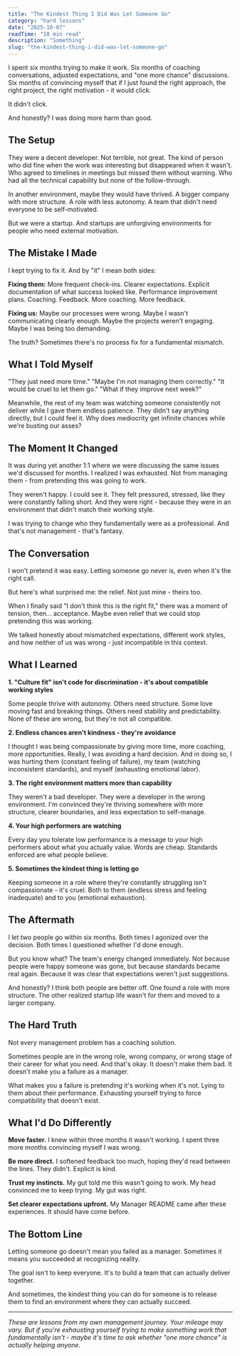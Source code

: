 ```yaml
---
title: "The Kindest Thing I Did Was Let Someone Go"
category: "hard lessons"
date: "2025-10-07"
readTime: "10 min read"
description: "Something"
slug: "the-kindest-thing-i-did-was-let-someone-go"
---
```

I spent six months trying to make it work. Six months of coaching conversations, adjusted expectations, and "one more chance" discussions. Six months of convincing myself that if I just found the right approach, the right project, the right motivation - it would click.

It didn't click.

And honestly? I was doing more harm than good.

## The Setup

They were a decent developer. Not terrible, not great. The kind of person who did fine when the work was interesting but disappeared when it wasn't. Who agreed to timelines in meetings but missed them without warning. Who had all the technical capability but none of the follow-through.

In another environment, maybe they would have thrived. A bigger company with more structure. A role with less autonomy. A team that didn't need everyone to be self-motivated.

But we were a startup. And startups are unforgiving environments for people who need external motivation.

## The Mistake I Made

I kept trying to fix it. And by "it" I mean both sides:

**Fixing them:** More frequent check-ins. Clearer expectations. Explicit documentation of what success looked like. Performance improvement plans. Coaching. Feedback. More coaching. More feedback.

**Fixing us:** Maybe our processes were wrong. Maybe I wasn't communicating clearly enough. Maybe the projects weren't engaging. Maybe I was being too demanding.

The truth? Sometimes there's no process fix for a fundamental mismatch.

## What I Told Myself

"They just need more time."
"Maybe I'm not managing them correctly."
"It would be cruel to let them go."
"What if they improve next week?"

Meanwhile, the rest of my team was watching someone consistently not deliver while I gave them endless patience. They didn't say anything directly, but I could feel it. Why does mediocrity get infinite chances while we're busting our asses?

## The Moment It Changed

It was during yet another 1:1 where we were discussing the same issues we'd discussed for months. I realized I was exhausted. Not from managing them - from pretending this was going to work.

They weren't happy. I could see it. They felt pressured, stressed, like they were constantly falling short. And they were right - because they were in an environment that didn't match their working style.

I was trying to change who they fundamentally were as a professional. And that's not management - that's fantasy.

## The Conversation

I won't pretend it was easy. Letting someone go never is, even when it's the right call.

But here's what surprised me: the relief. Not just mine - theirs too.

When I finally said "I don't think this is the right fit," there was a moment of tension, then... acceptance. Maybe even relief that we could stop pretending this was working.

We talked honestly about mismatched expectations, different work styles, and how neither of us was wrong - just incompatible in this context.

## What I Learned

**1. "Culture fit" isn't code for discrimination - it's about compatible working styles**

Some people thrive with autonomy. Others need structure. Some love moving fast and breaking things. Others need stability and predictability. None of these are wrong, but they're not all compatible.

**2. Endless chances aren't kindness - they're avoidance**

I thought I was being compassionate by giving more time, more coaching, more opportunities. Really, I was avoiding a hard decision. And in doing so, I was hurting them (constant feeling of failure), my team (watching inconsistent standards), and myself (exhausting emotional labor).

**3. The right environment matters more than capability**

They weren't a bad developer. They were a developer in the wrong environment. I'm convinced they're thriving somewhere with more structure, clearer boundaries, and less expectation to self-manage.

**4. Your high performers are watching**

Every day you tolerate low performance is a message to your high performers about what you actually value. Words are cheap. Standards enforced are what people believe.

**5. Sometimes the kindest thing is letting go**

Keeping someone in a role where they're constantly struggling isn't compassionate - it's cruel. Both to them (endless stress and feeling inadequate) and to you (emotional exhaustion).

## The Aftermath

I let two people go within six months. Both times I agonized over the decision. Both times I questioned whether I'd done enough.

But you know what? The team's energy changed immediately. Not because people were happy someone was gone, but because standards became real again. Because it was clear that expectations weren't just suggestions.

And honestly? I think both people are better off. One found a role with more structure. The other realized startup life wasn't for them and moved to a larger company.

## The Hard Truth

Not every management problem has a coaching solution.

Sometimes people are in the wrong role, wrong company, or wrong stage of their career for what you need. And that's okay. It doesn't make them bad. It doesn't make you a failure as a manager.

What makes you a failure is pretending it's working when it's not. Lying to them about their performance. Exhausting yourself trying to force compatibility that doesn't exist.

## What I'd Do Differently

**Move faster.** I knew within three months it wasn't working. I spent three more months convincing myself I was wrong.

**Be more direct.** I softened feedback too much, hoping they'd read between the lines. They didn't. Explicit is kind.

**Trust my instincts.** My gut told me this wasn't going to work. My head convinced me to keep trying. My gut was right.

**Set clearer expectations upfront.** My Manager README came after these experiences. It should have come before.

## The Bottom Line

Letting someone go doesn't mean you failed as a manager. Sometimes it means you succeeded at recognizing reality.

The goal isn't to keep everyone. It's to build a team that can actually deliver together.

And sometimes, the kindest thing you can do for someone is to release them to find an environment where they can actually succeed.

---

*These are lessons from my own management journey. Your mileage may vary. But if you're exhausting yourself trying to make something work that fundamentally isn't - maybe it's time to ask whether "one more chance" is actually helping anyone.*
